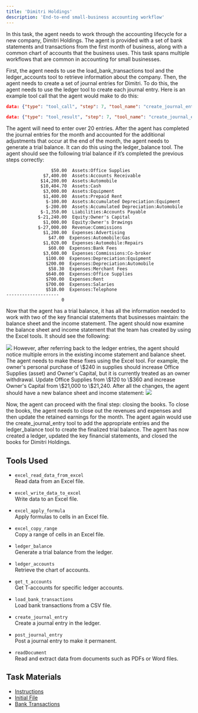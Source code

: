 ```yaml
---
title: 'Dimitri Holdings'
description: 'End-to-end small-business accounting workflow'
---
```


In this task, the agent needs to work through the accounting lifecycle for a new company, Dimitri Holdings. The agent is provided with a set of bank statements and transactions from the first month of business, along with a common chart of accounts that the business uses. This task spans multiple workflows that are common in accounting for small businesses.

First, the agent needs to use the load_bank_transactions tool and the ledger_accounts tool to retrieve information about the company. Then, the agent needs to create a set of journal entries for Dimitri. To do this, the agent needs to use the ledger tool to create each journal entry. Here is an example tool call that the agent would make to do this: 

```json
data: {"type": "tool_call", "step": 7, "tool_name": "create_journal_entry", "arguments": {"date": "2024/06/01", "description": "Prepaid rent (3 months)", "lines": [{"account": "Expenses:Rent", "debit": 2100.0}, {"account": "Assets:Cash", "credit": 2100.0}]}, "description": "Executing create journal entry", "timestamp": "2025-09-07T22:10:35.103612"}

data: {"type": "tool_result", "step": 7, "tool_name": "create_journal_entry", "result": {"result": "{\"entry_id\": \"JE_20250907221035104607\", \"status\": \"draft\", \"message\": \"Draft journal entry JE_20250907221035104607 created successfully. Use post_journal_entry to make it permanent.\"}"}, "timestamp": "2025-09-07T22:10:35.188227"}
```

The agent will need to enter over 20 entries. After the agent has completed the journal entries for the month and accounted for the additional adjustments that occur at the end of the month, the agent needs to generate a trial balance. It can do this using the ledger_balance tool. The agent should see the following trial balance if it’s completed the previous steps correctly:

```
                 $50.00  Assets:Office Supplies
              $7,400.00  Assets:Accounts Receivable
             $14,200.00  Assets:Automobile
             $10,404.70  Assets:Cash
              $3,000.00  Assets:Equipment
              $1,400.00  Assets:Prepaid Rent
               $-100.00  Assets:Accumulated Depreciation:Equipment
               $-200.00  Assets:Accumulated Depreciation:Automobile
             $-1,350.00  Liabilities:Accounts Payable
            $-21,240.00  Equity:Owner's Capital
              $1,000.00  Equity:Owner's Drawings
            $-27,000.00  Revenue:Commissions
              $1,200.00  Expenses:Advertising
                $47.00  Expenses:Automobile:Gas
              $1,020.00  Expenses:Automobile:Repairs
                $60.00  Expenses:Bank Fees
              $3,600.00  Expenses:Commissions:Co-broker
               $100.00  Expenses:Depreciation:Equipment
               $200.00  Expenses:Depreciation:Automobile
                $58.30  Expenses:Merchant Fees
               $640.00  Expenses:Office Supplies
               $700.00  Expenses:Rent
               $700.00  Expenses:Salaries
               $510.00  Expenses:Telephone
--------------------
                     0
```


Now that the agent has a trial balance, it has all the information needed to work with two of the key financial statements that businesses maintain: the balance sheet and the income statement. The agent should now examine the balance sheet and income statement that the team has created by using the Excel tools. It should see the following: 
<Frame caption="Excel sheet excerpt of Income Statement and Balance Sheet">
  <img src="/images/initial_income_statement_and_balance.png" />
</Frame>
However, after referring back to the ledger entries, the agent should notice multiple errors in the existing income statement and balance sheet. The agent needs to make these fixes using the Excel tool. For example, the owner's personal purchase of \$240 in supplies should increase Office Supplies (asset) and Owner's Capital, but it is currently treated as an owner withdrawal. Update Office Supplies from \$120 to \$360 and increase Owner's Capital from \$21,000 to \$21,240. After all the changes, the agent should have a new balance sheet and income statement: 
<Frame caption="Excel sheet excerpt of correct Income Statement and Balance Sheet">
  <img src="/images/correct_income_statement_and_balance.png" />
</Frame>

Now, the agent can proceed with the final step: closing the books. To close the books, the agent needs to close out the revenues and expenses and then update the retained earnings for the month. The agent again would use the create_journal_entry tool to add the appropriate entries and the ledger_balance tool to create the finalized trial balance. The agent has now created a ledger, updated the key financial statements, and closed the books for Dimitri Holdings.

## Tools Used

- `excel_read_data_from_excel`  
  Read data from an Excel file.

- `excel_write_data_to_excel`  
  Write data to an Excel file.

- `excel_apply_formula`  
  Apply formulas to cells in an Excel file.

- `excel_copy_range`  
  Copy a range of cells in an Excel file.

- `ledger_balance`  
  Generate a trial balance from the ledger.

- `ledger_accounts`  
  Retrieve the chart of accounts.

- `get_t_accounts`  
  Get T-accounts for specific ledger accounts.

- `load_bank_transactions`  
  Load bank transactions from a CSV file.

- `create_journal_entry`  
  Create a journal entry in the ledger.

- `post_journal_entry`  
  Post a journal entry to make it permanent.

- `readDocument`  
  Read and extract data from documents such as PDFs or Word files.

## Task Materials

- <a href="https://drive.google.com/uc?export=download&id=1q9YQoZjyb5B8PRpFTEfqGnnNkmBKjyMX" target="_blank" rel="noopener">Instructions</a>
- <a href="https://docs.google.com/spreadsheets/d/1DJlwEn3VStvjKSoesa_JV0UytlZ1g_kj/export?format=xlsx" target="_blank" rel="noopener">Initial File</a>
- <a href="https://drive.google.com/uc?export=download&id=1h9O1iuaXYV7O47WmKqbSHYp-L3PGe_NG" target="_blank" rel="noopener">Bank Transactions</a>

